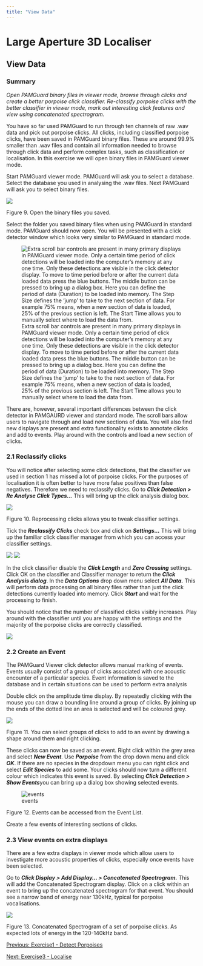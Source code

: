 ```yaml
---
title: "View Data"
---
```

Large Aperture 3D Localiser
===========================

View Data
---------

### Summary

_Open PAMGuard binary files in viewer mode, browse through clicks and create a better porpoise click classifier. Re-classify porpoise clicks with the better classifier in viewer mode, mark out interesting click features and view using concatenated spectrogram._

You have so far used PAMGuard to run through ten channels of raw .wav data and pick out porpoise clicks. All clicks, including classified porpoise clicks, have been saved in PAMGuard binary files. These are around 99.9% smaller than .wav files and contain all information needed to browse through click data and perform complex tasks, such as classification or localisation. In this exercise we will open binary files in PAMGuard viewer mode.

Start PAMGuard viewer mode. PAMGuard will ask you to select a database. Select the database you used in analysing the .wav files. Next PAMGuard will ask you to select binary files.

![](images/image014.png)

Figure 9. Open the binary files you saved.

Select the folder you saved binary files when using PAMGuard in standard mode. PAMGuard should now open. You will be presented with a click detector window which looks very similar to PAMGuard in standard mode.

![Extra scroll bar controls are present in many primary displays in PAMGuard viewer mode. Only a certain time period of click detections will be loaded into the computer's memory at any one time. Only these detections are visible in the click detector display. To move to time period before or after the current data loaded data press the blue buttons. The middle button can be pressed to bring up a dialog box. Here you can define the period of data (Duration) to be loaded into memory. The Step Size defines the 'jump' to take to the next section of data. For example 75% means, when a new section of data is loaded, 25% of the previous section is left. The Start Time allows you to manually select where to load the data from.](images/image015alt.png)

There are, however, several important differences between the click detector in PAMGAURD viewer and standard mode. The scroll bars allow users to navigate through and load new sections of data. You will also find new displays are present and extra functionality exists to annotate clicks and add to events. Play around with the controls and load a new section of clicks.

### 2.1 Reclassify clicks

You will notice after selecting some click detections, that the classifier we used in section 1 has missed a lot of porpoise clicks. For the purposes of localisation it is often better to have more false positives than false negatives. Therefore we need to reclassify clicks. Go to **_Click Detection > Re Analyse Click Types..._** This will bring up the click analysis dialog box.

![](images/image018.png)

Figure 10. Reprocessing clicks allows you to tweak classifier settings.

Tick the **_Reclassify Clicks_** check box and click on **_Settings..._** This will bring up the familiar click classifier manager from which you can access your classifier settings.

![](images/image020.jpg) ![](images/image021.jpg)

In the click classifier disable the **_Click Length_** and **_Zero Crossing_** settings. Click OK on the classifier and Classifier manager to return the **_Click Analysis dialog_**. In the **_Data Options_** drop down menu select **_All Data._** This will perform data processing on all binary files rather than just the click detections currently loaded into memory. Click **_Start_** and wait for the processing to finish.

You should notice that the number of classified clicks visibly increases. Play around with the classifier until you are happy with the settings and the majority of the porpoise clicks are correctly classified.

![](images/image022.jpg)

### 2.2 Create an Event

The PAMGuard Viewer click detector allows manual marking of events. Events usually consist of a group of clicks associated with one acoustic encounter of a particular species. Event information is saved to the database and in certain situations can be used to perform extra analysis

Double click on the amplitude time display. By repeatedly clicking with the mouse you can draw a bounding line around a group of clicks. By joining up the ends of the dotted line an area is selected and will be coloured grey.

![](images/image023.jpg)

Figure 11. You can select groups of clicks to add to an event by drawing a shape around them and right clicking.

These clicks can now be saved as an event. Right click within the grey area and select **_New Event_**. Use **_Porpoise_** from the drop down menu and click **_OK_**. If there are no species in the dropdown menu you can right click and select **_Edit Species_** to add some. Your clicks should now turn a different colour which indicates this event is saved. By selecting **_Click Detection > Show Events_**you can bring up a dialog box showing selected events.

![events](images/image024.jpg)

Figure 12. Events can be accessed from the Event List.

Create a few events of interesting sections of clicks.

### 2.3 View events on extra displays

There are a few extra displays in viewer mode which allow users to investigate more acoustic properties of clicks, especially once events have been selected.

Go to **_Click Display > Add Display... > Concatenated Spectrogram._** This will add the Concatenated Spectrogram display. Click on a click within an event to bring up the concatenated spectrogram for that event. You should see a narrow band of energy near 130kHz, typical for porpoise vocalisations.

![](images/image025.jpg)

Figure 13. Concatenated Spectrogram of a set of porpoise clicks. As expected lots of energy in the 120-140kHz band.

[Previous: Exercise1 - Detect Porpoises](meal_exercise1_detectPorpoises.html)

[Next: Exercise3 - Localise](meal_exercise3_localise.html)